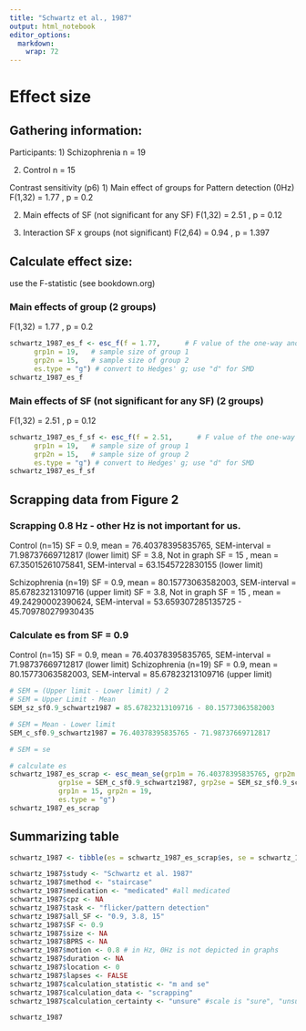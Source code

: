 ```yaml
---
title: "Schwartz et al., 1987"
output: html_notebook
editor_options: 
  markdown: 
    wrap: 72
---
```


# Effect size

## Gathering information:

Participants: 1) Schizophrenia n = 19

2)  Control n = 15

Contrast sensitivity (p6) 1) Main effect of groups for Pattern detection
(0Hz) F(1,32) = 1.77 , p = 0.2

2)  Main effects of SF (not significant for any SF) F(1,32) = 2.51 , p =
    0.12

3)  Interaction SF x groups (not significant) F(2,64) = 0.94 , p = 1.397

## Calculate effect size:

use the F-statistic (see bookdown.org)

### Main effects of group (2 groups)

F(1,32) = 1.77 , p = 0.2

```r
schwartz_1987_es_f <- esc_f(f = 1.77,      # F value of the one-way anova
      grp1n = 19,   # sample size of group 1 
      grp2n = 15,   # sample size of group 2
      es.type = "g") # convert to Hedges' g; use "d" for SMD
schwartz_1987_es_f
```

### Main effects of SF (not significant for any SF) (2 groups)

F(1,32) = 2.51 , p = 0.12

```r
schwartz_1987_es_f_sf <- esc_f(f = 2.51,      # F value of the one-way anova
      grp1n = 19,   # sample size of group 1 
      grp2n = 15,   # sample size of group 2
      es.type = "g") # convert to Hedges' g; use "d" for SMD
schwartz_1987_es_f_sf
```

## Scrapping data from Figure 2

### Scrapping 0.8 Hz - other Hz is not important for us.

Control (n=15) SF = 0.9, mean = 76.40378395835765, SEM-interval =
71.98737669712817 (lower limit) SF = 3.8, Not in graph SF = 15 , mean =
67.35015261075841, SEM-interval = 63.1545722830155 (lower limit)

Schizophrenia (n=19) SF = 0.9, mean = 80.15773063582003, SEM-interval =
85.67823213109716 (upper limit) SF = 3.8, Not in graph SF = 15 , mean =
49.24290002390624, SEM-interval = 53.659307285135725 -
45.709780279930435

### Calculate es from SF = 0.9

Control (n=15) SF = 0.9, mean = 76.40378395835765, SEM-interval =
71.98737669712817 (lower limit) Schizophrenia (n=19) SF = 0.9, mean =
80.15773063582003, SEM-interval = 85.67823213109716 (upper limit)

```r
# SEM = (Upper limit - Lower limit) / 2
# SEM = Upper Limit - Mean
SEM_sz_sf0.9_schwartz1987 = 85.67823213109716 - 80.15773063582003

# SEM = Mean - Lower limit
SEM_c_sf0.9_schwartz1987 = 76.40378395835765 - 71.98737669712817

# SEM = se

# calculate es
schwartz_1987_es_scrap <- esc_mean_se(grp1m = 76.40378395835765, grp2m = 80.15773063582003, 
            grp1se = SEM_c_sf0.9_schwartz1987, grp2se = SEM_sz_sf0.9_schwartz1987, 
            grp1n = 15, grp2n = 19, 
            es.type = "g")
schwartz_1987_es_scrap


```

## Summarizing table

```r
schwartz_1987 <- tibble(es = schwartz_1987_es_scrap$es, se = schwartz_1987_es_scrap$se ) 

schwartz_1987$study <- "Schwartz et al. 1987"
schwartz_1987$method <- "staircase"
schwartz_1987$medication <- "medicated" #all medicated
schwartz_1987$cpz <- NA
schwartz_1987$task <- "flicker/pattern detection"
schwartz_1987$all_SF <- "0.9, 3.8, 15"
schwartz_1987$SF <- 0.9
schwartz_1987$size <- NA
schwartz_1987$BPRS <- NA
schwartz_1987$motion <- 0.8 # in Hz, 0Hz is not depicted in graphs 
schwartz_1987$duration <- NA
schwartz_1987$location <- 0
schwartz_1987$lapses <- FALSE 
schwartz_1987$calculation_statistic <- "m and se"  
schwartz_1987$calculation_data <- "scrapping" 
schwartz_1987$calculation_certainty <- "unsure" #scale is "sure", "unsure", "very unsure"

schwartz_1987
```
